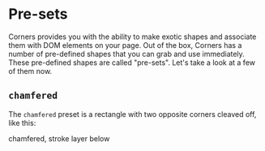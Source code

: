 
# Pre-sets

Corners provides you with the ability to make exotic shapes and associate them with DOM elements on your page. Out of the box, Corners has a number of pre-defined shapes that you can grab and use immediately. These pre-defined shapes are called "pre-sets". Let's take a look at a few of them now.

## `chamfered`

The `chamfered` preset is a rectangle with two opposite corners cleaved off, like this:

<ChamferedDivWithStroke>chamfered, stroke layer below</ChamferedDivWithStroke>

<ChamferedDivWithStrokeCode />
